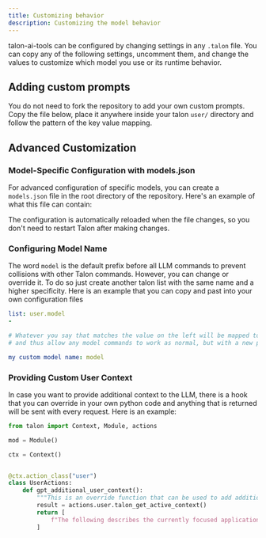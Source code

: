 ```yaml
---
title: Customizing behavior
description: Customizing the model behavior
---
```


talon-ai-tools can be configured by changing settings in any `.talon` file. You can copy any of the following settings, uncomment them, and change the values to customize which model you use or its runtime behavior.


<LocalFile data="../../../talon-ai-settings.talon.example" />

## Adding custom prompts

You do not need to fork the repository to add your own custom prompts. Copy the file below, place it anywhere inside your talon `user/` directory and follow the pattern of the key value mapping.

<LocalFile data="../../../GPT/lists/customPrompt.talon-list.example" />

## Advanced Customization

### Model-Specific Configuration with models.json

For advanced configuration of specific models, you can create a `models.json` file in the root directory of the repository. Here's an example of what this file can contain:

<LocalFile data="../../../models.json.example" />

The configuration is automatically reloaded when the file changes, so you don't need to restart Talon after making changes.

### Configuring Model Name

The word `model` is the default prefix before all LLM commands to prevent collisions with other Talon commands. However, you can change or override it. To do so just create another talon list with the same name and a higher specificity. Here is an example that you can copy and past into your own configuration files

```yml title="myCustomModelName.talon-list"
list: user.model
-

# Whatever you say that matches the value on the left will be mapped to the word `model`
# and thus allow any model commands to work as normal, but with a new prefix keyword

my custom model name: model
```

### Providing Custom User Context

In case you want to provide additional context to the LLM, there is a hook that you can override in your own python code and anything that is returned will be sent with every request. Here is an example:

```py
from talon import Context, Module, actions

mod = Module()

ctx = Context()


@ctx.action_class("user")
class UserActions:
    def gpt_additional_user_context():
        """This is an override function that can be used to add additional context to the prompt"""
        result = actions.user.talon_get_active_context()
        return [
            f"The following describes the currently focused application:\n\n{result}"
        ]
```
